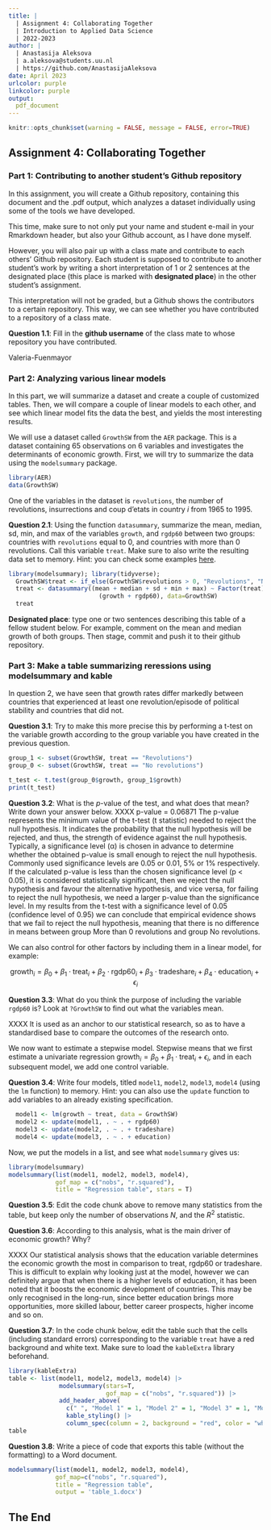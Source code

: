 ```yaml
---
title: | 
  | Assignment 4: Collaborating Together
  | Introduction to Applied Data Science
  | 2022-2023
author: |
  | Anastasija Aleksova
  | a.aleksova@students.uu.nl
  | https://github.com/AnastasijaAleksova
date: April 2023
urlcolor: purple
linkcolor: purple
output: 
  pdf_document
---
```


```r
knitr::opts_chunk$set(warning = FALSE, message = FALSE, error=TRUE)
```

## Assignment 4: Collaborating Together 

### Part 1: Contributing to another student's Github repository

In this assignment, you will create a Github repository, containing this document and the .pdf output, which analyzes a dataset individually using some of the tools we have developed. 

This time, make sure to not only put your name and student e-mail in your Rmarkdown header, but also your Github account, as I have done myself. 

However, you will also pair up with a class mate and contribute to each others' Github repository. Each student is supposed to contribute to another student's work by writing a short interpretation of 1 or 2 sentences at the designated place (this place is marked with **designated place**) in the other student's assignment. 

This interpretation will not be graded, but a Github shows the contributors to a certain repository. This way, we can see whether you have contributed to a repository of a class mate. 

**Question 1.1**: Fill in the __github username__ of the class mate to whose repository you have contributed. 

Valeria-Fuenmayor

### Part 2: Analyzing various linear models

In this part, we will summarize a dataset and create a couple of customized tables. Then, we will compare a couple of linear models to each other, and see which linear model fits the data the best, and yields the most interesting results.

We will use a dataset called `GrowthSW` from the `AER` package. This is a dataset containing 65 observations on 6 variables and investigates the determinants of economic growth. First, we will try to summarize the data using the `modelsummary` package. 

```r
library(AER)
data(GrowthSW)
```

One of the variables in the dataset is `revolutions`, the number of revolutions, insurrections and coup d'etats in country $i$ from 1965 to 1995.

**Question 2.1**: Using the function `datasummary`, summarize the mean, median, sd, min, and max of the variables `growth`, and `rgdp60` between two groups: countries with `revolutions` equal to 0, and countries with more than 0 revolutions. Call this variable `treat`. Make sure to also write the resulting data set to memory. Hint: you can check some examples [here](https://vincentarelbundock.github.io/modelsummary/articles/datasummary.html#datasummary).

```r
library(modelsummary); library(tidyverse); 
  GrowthSW$treat <- if_else(GrowthSW$revolutions > 0, "Revolutions", "No revolutions")
  treat <- datasummary((mean + median + sd + min + max) ~ Factor(treat) * 
                         (growth + rgdp60), data=GrowthSW)
  treat
```

**Designated place**: type one or two sentences describing this table of a fellow student below. For example, comment on the mean and median growth of both groups. Then stage, commit and push it to their github repository. 


### Part 3: Make a table summarizing reressions using modelsummary and kable

In question 2, we have seen that growth rates differ markedly between countries that experienced at least one revolution/episode of political stability and countries that did not. 

**Question 3.1**: Try to make this more precise this by performing a t-test on the variable growth according to the group variable you have created in the previous question. 

```r
group_1 <- subset(GrowthSW, treat == "Revolutions")
group_0 <- subset(GrowthSW, treat == "No revolutions")

t_test <- t.test(group_0$growth, group_1$growth)
print(t_test)
```

**Question 3.2**: What is the $p$-value of the test, and what does that mean? Write down your answer below.
XXXX
p-value = 0.06871
The p-value represents the minimum value of the t-test (t statistic) needed to reject the null hypothesis. It indicates the probability that the null hypothesis will be rejected, and thus, the strength of evidence against the null hypothesis. Typically, a significance level (α) is chosen in advance to determine whether the obtained p-value is small enough to reject the null hypothesis. Commonly used significance levels are 0.05 or 0.01, 5% or 1% respectively.
If the calculated p-value is less than the chosen significance level (p < 0.05), it is considered statistically significant, then we reject the null hypothesis and favour the alternative hypothesis, and vice versa, for failing to reject the null hypothesis, we need a larger p-value than the significance level.
In my results from the t-test with a significance level of 0.05 (confidence level of 0.95) we can conclude that empirical evidence shows that we fail to reject the null hypothesis, meaning that there is no difference in means between group More than 0 revolutions and group No revolutions.

We can also control for other factors by including them in a linear model, for example:

$$
\text{growth}_i = \beta_0 + \beta_1 \cdot \text{treat}_i + \beta_2 \cdot \text{rgdp60}_i + \beta_3 \cdot \text{tradeshare}_i + \beta_4 \cdot \text{education}_i + \epsilon_i
$$

**Question 3.3**: What do you think the purpose of including the variable `rgdp60` is? Look at `?GrowthSW` to find out what the variables mean. 

XXXX
It is used as an anchor to our statistical research, so as to have a standardised base to compare the outcomes of the research onto.

We now want to estimate a stepwise model. Stepwise means that we first estimate a univariate regression $\text{growth}_i = \beta_0 + \beta_1 \cdot \text{treat}_i + \epsilon_i$, and in each subsequent model, we add one control variable. 

**Question 3.4**: Write four models, titled `model1`, `model2`, `model3`, `model4` (using the `lm` function) to memory. Hint: you can also use the `update` function to add variables to an already existing specification.

```r
  model1 <- lm(growth ~ treat, data = GrowthSW)
  model2 <- update(model1, . ~ . + rgdp60)
  model3 <- update(model2, . ~ . + tradeshare)
  model4 <- update(model3, . ~ . + education)
```

Now, we put the models in a list, and see what `modelsummary` gives us:

```r
library(modelsummary)
modelsummary(list(model1, model2, model3, model4), 
             gof_map = c("nobs", "r.squared"), 
             title = "Regression table", stars = T) 
```

**Question 3.5**: Edit the code chunk above to remove many statistics from the table, but keep only the number of observations $N$, and the $R^2$ statistic. 

**Question 3.6**: According to this analysis, what is the main driver of economic growth? Why?

XXXX
Our statistical analysis shows that the education variable determines the economic growth the most in comparison to treat, rgdp60 or tradeshare. This is difficult to explain why looking just at the model, however we can definitely argue that when there is a higher levels of education, it has been noted that it boosts the economic development of countries. This may be only recognised in the long-run, since better education brings more opportunities, more skilled labour, better career prospects, higher income and so on.

**Question 3.7**: In the code chunk below, edit the table such that the cells (including standard errors) corresponding to the variable `treat` have a red background and white text. Make sure to load the `kableExtra` library beforehand.

```r
library(kableExtra)
table <- list(model1, model2, model3, model4) |>
              modelsummary(stars=T, 
                           gof_map = c("nobs", "r.squared")) |> 
              add_header_above(
                c(" ", "Model 1" = 1, "Model 2" = 1, "Model 3" = 1, "Model 4" = 1)) |>
                kable_styling() |>
                column_spec(column = 2, background = "red", color = "white")
table
```

**Question 3.8**: Write a piece of code that exports this table (without the formatting) to a Word document. 

```r
modelsummary(list(model1, model2, model3, model4), 
             gof_map=c("nobs", "r.squared"),
             title = "Regression table", 
             output = 'table_1.docx')
```

## The End
